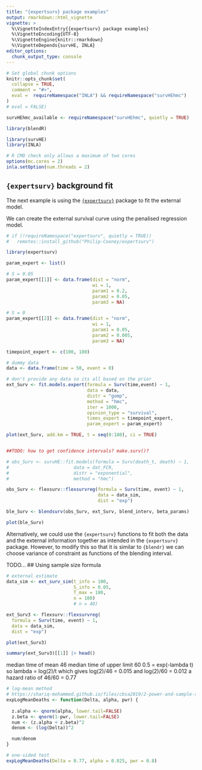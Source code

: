 ```yaml
---
title: "{expertsurv} package examples"
output: rmarkdown::html_vignette
vignette: >
  %\VignetteIndexEntry{{expertsurv} package examples}
  %\VignetteEncoding{UTF-8}
  %\VignetteEngine{knitr::rmarkdown}
  %\VignetteDepends{survHE, INLA}
editor_options: 
  chunk_output_type: console
---
```


```r
# Set global chunk options
knitr::opts_chunk$set(
  collapse = TRUE,
  comment = "#>",
  eval =  requireNamespace("INLA") && requireNamespace("survHEhmc")
)
# eval = FALSE)

survHEhmc_available <- requireNamespace("survHEhmc", quietly = TRUE)
```

```r
library(blendR)
```

```r
library(survHE)
library(INLA)
```

```r
# R CMD check only allows a maximum of two cores
options(mc.cores = 2)
inla.setOption(num.threads = 2)
```

## `{expertsurv}` background fit

The next example is using the [`{expertsurv}`](https://github.com/Philip-Cooney/expertsurv) package to fit the external model.

We can create the external survival curve using the penalised regression model.

```r
# if (!requireNamespace("expertsurv", quietly = TRUE)) 
#   remotes::install_github("Philip-Cooney/expertsurv")

library(expertsurv)

param_expert <- list()

# S = 0.05
param_expert[[1]] <- data.frame(dist = "norm",
                                wi = 1,
                                param1 = 0.2,
                                param2 = 0.05,
                                param3 = NA)

# S = 0
param_expert[[2]] <- data.frame(dist = "norm",
                                wi = 1,
                                param1 = 0.05,
                                param2 = 0.005,
                                param3 = NA)

timepoint_expert <- c(100, 180)

# dummy data
data <- data.frame(time = 50, event = 0)

# don't provide any data so its all based on the prior
ext_Surv <- fit.models.expert(formula = Surv(time,event) ~ 1,
                              data = data,
                              distr = "gomp",
                              method = "hmc",
                              iter = 1000,
                              opinion_type = "survival",
                              times_expert = timepoint_expert, 
                              param_expert = param_expert)

plot(ext_Surv, add.km = TRUE, t = seq(0:180), ci = TRUE)


##TODO: how to get confidence intervals? make.surv()?

# obs_Surv <- survHE::fit.models(formula = Surv(death_t, death) ~ 1,
#                        data = dat_FCR,
#                        distr = "exponential",
#                        method = "hmc")

obs_Surv <- flexsurv::flexsurvreg(formula = Surv(time, event) ~ 1,
                                  data = data_sim,
                                  dist = "exp")

ble_Surv <- blendsurv(obs_Surv, ext_Surv, blend_interv, beta_params)

plot(ble_Surv)
```

Alternatively, we could use the `{expertsurv}` functions to fit both the data and the external information together as intended in the `{expertsurv}` package.
However, to modify this so that it is similar to `{blendr}` we can choose variance of constraint as functions of the blending interval.


TODO...
## Using sample size formula

```r
# external estimate
data_sim <- ext_surv_sim(t_info = 100,
                         S_info = 0.05,
                         T_max = 180,
                         n = 100)
                         # n = 40)
```

```r
ext_Surv3 <- flexsurv::flexsurvreg(
  formula = Surv(time, event) ~ 1,
  data = data_sim,
  dist = "exp")
```

```r
plot(ext_Surv3)
```

```r
summary(ext_Surv3)[[1]] |> head()
```

median time of mean 46
median time of upper limit 60
0.5 = exp(-lambda t) so lambda = log(2)/t
which gives log(2)/46 = 0.015 and log(2)/60 = 0.012
a hazard ratio of 46/60 = 0.77

```r
# log-mean method
# https://shariq-mohammed.github.io/files/cbsa2019/2-power-and-sample-size.html
expLogMeanDeaths <- function(Delta, alpha, pwr) {
  
  z.alpha <- qnorm(alpha, lower.tail=FALSE)
  z.beta <- qnorm(1-pwr, lower.tail=FALSE)
  num <- (z.alpha + z.beta)^2
  denom <- (log(Delta))^2

  num/denom
}
```

```r
# one-sided test
expLogMeanDeaths(Delta = 0.77, alpha = 0.025, pwr = 0.8)
```


